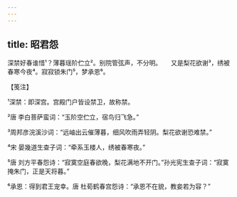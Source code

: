 ```yaml
---
---
---
```

title: 昭君怨
---







深禁好春谁惜¹？薄暮瑶阶伫立²。别院管弦声，不分明。　　又是梨花欲谢³，绣被春寒今夜⁴。寂寂锁朱门⁵，梦承恩⁶。





【笺注】


¹深禁：即深宫。宫殿门户皆设禁卫，故称禁。

²唐 李白菩萨蛮词：“玉阶空伫立，宿鸟归飞急。”

³周邦彦浣溪沙词：“远岫出云催薄暮，细风吹雨弄轻阴。梨花欲谢恐难禁。”

⁴宋 晏幾道生查子词：“牵系玉楼人，绣被春寒夜。”

⁵唐 刘方平春怨诗：“寂寞空庭春欲晚，梨花满地不开门。”孙光宪生查子词：“寂寞掩朱门，正是天将暮。”

⁶承恩：得到君王宠幸。唐 杜荀鹤春宫怨诗：“承恩不在貌，教妾若为容？”